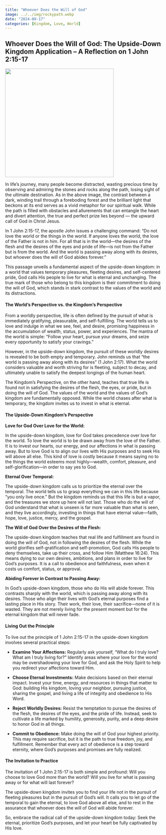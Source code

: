 ```yaml
---
title: "Whoever Does the Will of God"
image: ../../img/rockypath.webp
date: "2024-09-17"
categories: [Kingdom, Love, World]
---
```


## Whoever Does the Will of God: The Upside-Down Kingdom Application – A Reflection on 1 John 2:15-17

![](../../img/rockypath.webp){fig-align="center" width="350"}

In life's journey, many people become distracted, wasting precious time by observing and admiring the stones and rocks along the path, losing sight of the ultimate destination. As in the above image, the contrast between a dark, winding trail through a foreboding forest and the brilliant light that beckons at its end serves as a vivid metaphor for our spiritual walk. While the path is filled with obstacles and allurements that can entangle the heart and divert attention, the true and perfect prize lies beyond — the upward call of God in Christ Jesus.

In 1 John 2:15-17, the apostle John issues a challenging command: “Do not love the world or the things in the world. If anyone loves the world, the love of the Father is not in him. For all that is in the world—the desires of the flesh and the desires of the eyes and pride of life—is not from the Father but is from the world. And the world is passing away along with its desires, but whoever does the will of God abides forever.”

This passage unveils a fundamental aspect of the upside-down kingdom: in a world that values temporary pleasures, fleeting desires, and self-centered pride, God calls His people to live for what is eternal and unchanging. The true mark of those who belong to this kingdom is their commitment to doing the will of God, which stands in stark contrast to the values of the world and its distractions.

#### The World’s Perspective vs. the Kingdom’s Perspective

From a worldly perspective, life is often defined by the pursuit of what is immediately gratifying, pleasurable, and self-fulfilling. The world tells us to love and indulge in what we see, feel, and desire, promising happiness in the accumulation of wealth, status, power, and experiences. The mantra of the world is simple: "Follow your heart, pursue your dreams, and seize every opportunity to satisfy your cravings."

However, in the upside-down kingdom, the pursuit of these worldly desires is revealed to be both empty and temporary. John reminds us that "the world is passing away along with its desires" (1 John 2:17). What the world considers valuable and worth striving for is fleeting, subject to decay, and ultimately unable to satisfy the deepest longings of the human heart.

The Kingdom’s Perspective, on the other hand, teaches that true life is found not in satisfying the desires of the flesh, the eyes, or pride, but in doing the will of God. The values of the world and the values of God's kingdom are fundamentally opposed. While the world chases after what is temporary, the kingdom invites us to invest in what is eternal.

#### The Upside-Down Kingdom’s Perspective

**Love for God Over Love for the World:**

In the upside-down kingdom, love for God takes precedence over love for the world. To love the world is to be drawn away from the love of the Father. It is to invest our hearts, our energy, and our affections in what is passing away. But to love God is to align our lives with His purposes and to seek His will above all else. This kind of love is costly because it means saying no to the things the world esteems most highly—wealth, comfort, pleasure, and self-glorification—in order to say yes to God.

**Eternal Over Temporal:**

The upside-down kingdom calls us to prioritize the eternal over the temporal. The world tells us to grasp everything we can in this life because "you only live once." But the kingdom reminds us that this life is but a vapor, and the treasures we store up here will not last. Those who do the will of God understand that what is unseen is far more valuable than what is seen, and they live accordingly, investing in things that have eternal value—faith, hope, love, justice, mercy, and the gospel.

**The Will of God Over the Desires of the Flesh:**

The upside-down kingdom teaches that real life and fulfillment are found in doing the will of God, not in following the desires of the flesh. While the world glorifies self-gratification and self-promotion, God calls His people to deny themselves, take up their cross, and follow Him (Matthew 16:24). This means dying to our own desires, ambitions, and plans in order to live for God’s purposes. It is a call to obedience and faithfulness, even when it costs us comfort, status, or approval.

**Abiding Forever in Contrast to Passing Away:**

In God’s upside-down kingdom, those who do His will abide forever. This contrasts sharply with the world, which is passing away along with its desires. Those who align their lives with God’s eternal purposes find a lasting place in His story. Their work, their love, their sacrifice—none of it is wasted. They are not merely living for the present moment but for the eternal kingdom that will never fade.

#### Living Out the Principle

To live out the principle of 1 John 2:15-17 in the upside-down kingdom involves several practical steps:

-   **Examine Your Affections:** Regularly ask yourself, “What do I truly love? What am I truly living for?” Identify areas where your love for the world may be overshadowing your love for God, and ask the Holy Spirit to help you redirect your affections toward Him.

-   **Choose Eternal Investments:** Make decisions based on their eternal impact. Invest your time, energy, and resources in things that matter to God: building His kingdom, loving your neighbor, pursuing justice, sharing the gospel, and living a life of integrity and obedience to His Word.

-   **Reject Worldly Desires:** Resist the temptation to pursue the desires of the flesh, the desires of the eyes, and the pride of life. Instead, seek to cultivate a life marked by humility, generosity, purity, and a deep desire to honor God in all things.

-   **Commit to Obedience:** Make doing the will of God your highest priority. This may require sacrifice, but it is the path to true freedom, joy, and fulfillment. Remember that every act of obedience is a step toward eternity, where God’s purposes and promises are fully realized.

#### The Invitation to Practice

The invitation of 1 John 2:15-17 is both simple and profound: Will you choose to love God more than the world? Will you live for what is passing away or for what will last forever?

The upside-down kingdom invites you to find your life not in the pursuit of fleeting pleasures but in the pursuit of God's will. It calls you to let go of the temporal to gain the eternal, to love God above all else, and to rest in the assurance that whoever does the will of God will abide forever.

So, embrace the radical call of the upside-down kingdom today: Seek the eternal, prioritize God’s purposes, and let your heart be fully captivated by His love.
